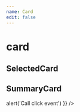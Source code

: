 ```yaml
---
name: Card
edit: false
---
```




# card

## SelectedCard

<Playground>
  <SelectedCard selectedElement={['a', 'b', 'c']} />
</Playground>

## SummaryCard

<Playground>
  <SummaryCard
    data={{
      "Follow-up Patients": 24764,
      "High Risk Patients": 4833,
      "A.I. Analysis Features": 780,
      "Total Patients": 572811
    }}
    events={{
      "Follow-up Patients": () => alert('Call click event')
    }}
  />
</Playground>